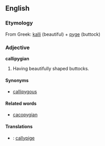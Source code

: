 ==English==
===Etymology=== 
From Greek: [[kalli]] (beautiful) + [[pyge]] (buttock)

===Adjective===
'''callipygian'''

# Having beautifully shaped buttocks.

====Synonyms====
*[[callipygous]]

====Related words==== 
*[[cacopygian]]

====Translations====
*{{fr}}: [[callypige]]